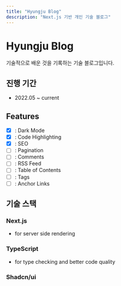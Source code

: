 ```yaml
---
title: "Hyungju Blog"
description: "Next.js 기반 개인 기술 블로그"
---
```


# Hyungju Blog

기술적으로 배운 것을 기록하는 기술 블로그입니다.

## 진행 기간

- 2022.05 ~ current

## Features
- [x] : Dark Mode
- [x] : Code Highlighting
- [x] : SEO
- [ ] : Pagination
- [ ] : Comments
- [ ] : RSS Feed
- [ ] : Table of Contents
- [ ] : Tags
- [ ] : Anchor Links

## 기술 스택

### Next.js
- for server side rendering
### TypeScript
- for type checking and better code quality
### Shadcn/ui